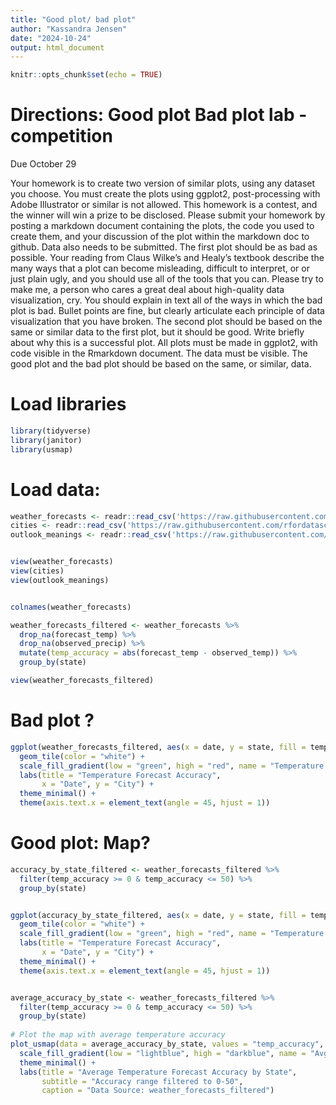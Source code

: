 ```yaml
---
title: "Good plot/ bad plot"
author: "Kassandra Jensen"
date: "2024-10-24"
output: html_document
---
```


```r
knitr::opts_chunk$set(echo = TRUE)
```

# Directions: Good plot Bad plot lab - competition
Due October 29

Your homework is to create two version of similar plots, using any dataset you choose. You must create the plots using ggplot2, post-processing with Adobe Illustrator or similar is not allowed. This homework is a contest, and the winner will win a prize to be disclosed.
Please submit your homework by posting a markdown document containing the plots, the code you used to create them, and your discussion of the plot within the markdown doc to github. Data also needs to be submitted.
The first plot should be as bad as possible. Your reading from Claus Wilke’s and Healy's textbook describe the many ways that a plot can become misleading, difficult to interpret, or or just plain ugly, and you should use all of the tools that you can. Please try to make me, a person who cares a great deal about high-quality data visualization, cry.
You should explain in text all of the ways in which the bad plot is bad. Bullet points are fine, but clearly articulate each principle of data visualization that you have broken.
The second plot should be based on the same or similar data to the first plot, but it should be good. Write briefly about why this is a successful plot.
All plots must be made in ggplot2, with code visible in the Rmarkdown document.
The data must be visible.
The good plot and the bad plot should be based on the same, or similar, data.

# Load libraries
```r
library(tidyverse)
library(janitor)
library(usmap)
```

# Load data:
```r
weather_forecasts <- readr::read_csv('https://raw.githubusercontent.com/rfordatascience/tidytuesday/master/data/2022/2022-12-20/weather_forecasts.csv')
cities <- readr::read_csv('https://raw.githubusercontent.com/rfordatascience/tidytuesday/master/data/2022/2022-12-20/cities.csv')
outlook_meanings <- readr::read_csv('https://raw.githubusercontent.com/rfordatascience/tidytuesday/master/data/2022/2022-12-20/outlook_meanings.csv')


view(weather_forecasts)
view(cities)
view(outlook_meanings)


colnames(weather_forecasts)
```


```r
weather_forecasts_filtered <- weather_forecasts %>%
  drop_na(forecast_temp) %>%
  drop_na(observed_precip) %>%
  mutate(temp_accuracy = abs(forecast_temp - observed_temp)) %>%
  group_by(state)

view(weather_forecasts_filtered)
```

# Bad plot ?
```r
ggplot(weather_forecasts_filtered, aes(x = date, y = state, fill = temp_accuracy)) +
  geom_tile(color = "white") +
  scale_fill_gradient(low = "green", high = "red", name = "Temperature Accuracy\n(Difference)") +
  labs(title = "Temperature Forecast Accuracy",
       x = "Date", y = "City") +
  theme_minimal() +
  theme(axis.text.x = element_text(angle = 45, hjust = 1))
```
# Good plot: Map? 
```r

accuracy_by_state_filtered <- weather_forecasts_filtered %>%
  filter(temp_accuracy >= 0 & temp_accuracy <= 50) %>%
  group_by(state)


ggplot(accuracy_by_state_filtered, aes(x = date, y = state, fill = temp_accuracy)) +
  geom_tile(color = "white") +
  scale_fill_gradient(low = "green", high = "red", name = "Temperature Accuracy\n(Difference)") +
  labs(title = "Temperature Forecast Accuracy",
       x = "Date", y = "City") +
  theme_minimal() +
  theme(axis.text.x = element_text(angle = 45, hjust = 1))


average_accuracy_by_state <- weather_forecasts_filtered %>%
  filter(temp_accuracy >= 0 & temp_accuracy <= 50) %>%
  group_by(state)
            
# Plot the map with average temperature accuracy
plot_usmap(data = average_accuracy_by_state, values = "temp_accuracy", color = "white") +
  scale_fill_gradient(low = "lightblue", high = "darkblue", name = "Avg Temp Accuracy") +
  theme_minimal() +
  labs(title = "Average Temperature Forecast Accuracy by State",
       subtitle = "Accuracy range filtered to 0-50",
       caption = "Data Source: weather_forecasts_filtered")
```




